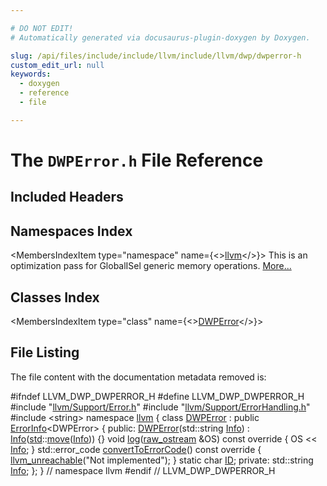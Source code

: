 ```yaml
---

# DO NOT EDIT!
# Automatically generated via docusaurus-plugin-doxygen by Doxygen.

slug: /api/files/include/include/llvm/include/llvm/dwp/dwperror-h
custom_edit_url: null
keywords:
  - doxygen
  - reference
  - file

---
```





# The `DWPError.h` File Reference

<DoxygenPage pluginConfig={pluginConfig}>



## Included Headers

<IncludesList>
<IncludesListItem
  filePath="llvm/Support/Error.h"
  permalink="/docs/api/files/include/include/llvm/include/llvm/support/error-h"
  isLocal="true" />
<IncludesListItem
  filePath="llvm/Support/ErrorHandling.h"
  permalink="/docs/api/files/include/include/llvm/include/llvm/support/errorhandling-h"
  isLocal="true" />
<IncludesListItem
  filePath="string"
  permalink=""
  isLocal="false" />
</IncludesList>

## Namespaces Index

<MembersIndex>

<MembersIndexItem
  type="namespace"
  name={<><a href="/docs/api/namespaces/llvm">llvm</a></>}>
This is an optimization pass for GlobalISel generic memory operations. <a href="/docs/api/namespaces/llvm/#details">More...</a>
</MembersIndexItem>

</MembersIndex>

## Classes Index

<MembersIndex>

<MembersIndexItem
  type="class"
  name={<><a href="/docs/api/classes/llvm/dwperror">DWPError</a></>}>
</MembersIndexItem>

</MembersIndex>


## File Listing

The file content with the documentation metadata removed is:

<ProgramListing>

<Link id="l00001" /><CodeLine lineNumber="1"><span class="doxyHighlightPreprocessor">#ifndef LLVM&#95;DWP&#95;DWPERROR&#95;H</span></CodeLine>
<Link id="l00002" /><CodeLine lineNumber="2"><span class="doxyHighlightPreprocessor">#define LLVM&#95;DWP&#95;DWPERROR&#95;H</span></CodeLine>
<Link id="l00003" /><CodeLine lineNumber="3"></CodeLine>
<Link id="l00004" /><CodeLine lineNumber="4"><span class="doxyHighlightPreprocessor">#include &quot;<a href="/docs/api/files/include/include/llvm/include/llvm/support/error-h">llvm/Support/Error.h</a>&quot;</span></CodeLine>
<Link id="l00005" /><CodeLine lineNumber="5"><span class="doxyHighlightPreprocessor">#include &quot;<a href="/docs/api/files/include/include/llvm/include/llvm/support/errorhandling-h">llvm/Support/ErrorHandling.h</a>&quot;</span></CodeLine>
<Link id="l00006" /><CodeLine lineNumber="6"><span class="doxyHighlightPreprocessor">#include &lt;string&gt;</span></CodeLine>
<Link id="l00007" /><CodeLine lineNumber="7"></CodeLine>
<Link id="l00008" /><CodeLine lineNumber="8"><span class="doxyHighlightKeyword">namespace </span><span class="doxyHighlight"><a href="/docs/api/namespaces/llvm">llvm</a> &#123;</span></CodeLine>
<Link id="l00009" /><CodeLine lineNumber="9" lineLink="/docs/api/classes/llvm/dwperror"><span class="doxyHighlightKeyword">class </span><span class="doxyHighlight"><a href="/docs/api/classes/llvm/dwperror/#a2465a6aa2d4aa134cfab4a54458cb1ef">DWPError</a> : </span><span class="doxyHighlightKeyword">public</span><span class="doxyHighlight"> <a href="/docs/api/classes/llvm/errorinfo">ErrorInfo</a>&lt;DWPError&gt; &#123;</span></CodeLine>
<Link id="l00010" /><CodeLine lineNumber="10"><span class="doxyHighlightKeyword">public</span><span class="doxyHighlight">:</span></CodeLine>
<Link id="l00011" /><CodeLine lineNumber="11" lineLink="/docs/api/classes/llvm/dwperror/#a2465a6aa2d4aa134cfab4a54458cb1ef"><span class="doxyHighlight">  <a href="/docs/api/classes/llvm/dwperror/#a2465a6aa2d4aa134cfab4a54458cb1ef">DWPError</a>(std::string <a href="/docs/api/files/lib/lib/codegen/lib/codegen/globalisel/cseinfo-cpp/#a75f8a8519c2c9b30e7c06dc5e256fffa">Info</a>) : <a href="/docs/api/files/lib/lib/codegen/lib/codegen/globalisel/cseinfo-cpp/#a75f8a8519c2c9b30e7c06dc5e256fffa">Info</a>(<a href="/docs/api/namespaces/std">std</a>::<a href="/docs/api/namespaces/llvm/#abfc9c7ecf70f66901e439f7c04ef3dbb">move</a>(<a href="/docs/api/files/lib/lib/codegen/lib/codegen/globalisel/cseinfo-cpp/#a75f8a8519c2c9b30e7c06dc5e256fffa">Info</a>)) &#123;&#125;</span></CodeLine>
<Link id="l00012" /><CodeLine lineNumber="12" lineLink="/docs/api/classes/llvm/dwperror/#aa52a2432df6b74d906fb3be9daba54d6"><span class="doxyHighlight">  </span><span class="doxyHighlightKeywordType">void</span><span class="doxyHighlight"> <a href="/docs/api/classes/llvm/dwperror/#aa52a2432df6b74d906fb3be9daba54d6">log</a>(<a href="/docs/api/classes/llvm/raw-ostream">raw&#95;ostream</a> &amp;OS)</span><span class="doxyHighlightKeyword"> const override </span><span class="doxyHighlight">&#123; OS &lt;&lt; <a href="/docs/api/files/lib/lib/codegen/lib/codegen/globalisel/cseinfo-cpp/#a75f8a8519c2c9b30e7c06dc5e256fffa">Info</a>; &#125;</span></CodeLine>
<Link id="l00013" /><CodeLine lineNumber="13" lineLink="/docs/api/classes/llvm/dwperror/#a7ab358791155200f2413654e92050a69"><span class="doxyHighlight">  std::error&#95;code <a href="/docs/api/classes/llvm/dwperror/#a7ab358791155200f2413654e92050a69">convertToErrorCode</a>()</span><span class="doxyHighlightKeyword"> const override </span><span class="doxyHighlight">&#123;</span></CodeLine>
<Link id="l00014" /><CodeLine lineNumber="14"><span class="doxyHighlight">    <a href="/docs/api/files/include/include/llvm/include/llvm/support/errorhandling-h/#ace243f5c25697a1107cce46626b3dc94">llvm&#95;unreachable</a>(</span><span class="doxyHighlightStringLiteral">&quot;Not implemented&quot;</span><span class="doxyHighlight">);</span></CodeLine>
<Link id="l00015" /><CodeLine lineNumber="15"><span class="doxyHighlight">  &#125;</span></CodeLine>
<Link id="l00016" /><CodeLine lineNumber="16" lineLink="/docs/api/classes/llvm/dwperror/#a9e04511c61e71887ddb49d0255558315"><span class="doxyHighlight">  </span><span class="doxyHighlightKeyword">static</span><span class="doxyHighlight"> </span><span class="doxyHighlightKeywordType">char</span><span class="doxyHighlight"> <a href="/docs/api/classes/llvm/dwperror/#a9e04511c61e71887ddb49d0255558315">ID</a>;</span></CodeLine>
<Link id="l00017" /><CodeLine lineNumber="17"></CodeLine>
<Link id="l00018" /><CodeLine lineNumber="18"><span class="doxyHighlightKeyword">private</span><span class="doxyHighlight">:</span></CodeLine>
<Link id="l00019" /><CodeLine lineNumber="19"><span class="doxyHighlight">  std::string <a href="/docs/api/files/lib/lib/codegen/lib/codegen/globalisel/cseinfo-cpp/#a75f8a8519c2c9b30e7c06dc5e256fffa">Info</a>;</span></CodeLine>
<Link id="l00020" /><CodeLine lineNumber="20"><span class="doxyHighlight">&#125;;</span></CodeLine>
<Link id="l00021" /><CodeLine lineNumber="21"><span class="doxyHighlight">&#125; </span><span class="doxyHighlightComment">// namespace llvm</span></CodeLine>
<Link id="l00022" /><CodeLine lineNumber="22"></CodeLine>
<Link id="l00023" /><CodeLine lineNumber="23"><span class="doxyHighlightPreprocessor">#endif </span><span class="doxyHighlightComment">// LLVM&#95;DWP&#95;DWPERROR&#95;H</span></CodeLine>

</ProgramListing>


</DoxygenPage>
